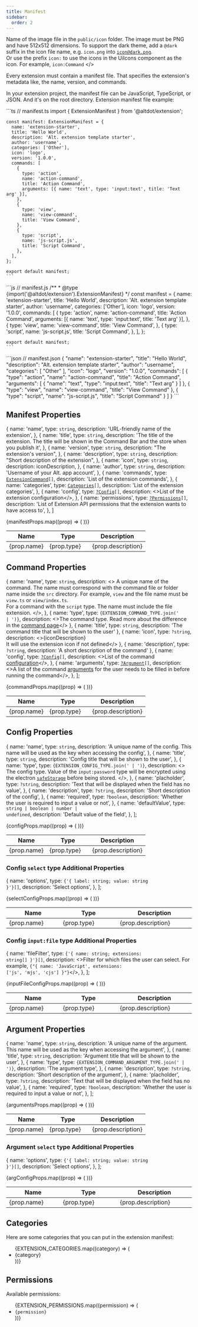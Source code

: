 ```yaml
---
title: Manifest
sidebar:
  order: 2
---
```



  Name of the image file in the <code>public/icon</code> folder. The image must be PNG and have 512x512 dimensions.
  To support the dark theme, add a <code>@dark</code> suffix in the icon file name, e.g. <code>icon.png</code> into <code>icon@dark.png</code>. <br />
  Or use the prefix <code>icon:</code> to use the icons in the UiIcons component as the icon. For example, <code>icon:Command</code>
</>

Every extension must contain a manifest file. That specifies the extension's metadata like, the name, version, and commands.

In your extension project, the manifest file can be JavaScript, TypeScript, or JSON. And it's on the root directory. Extension manifest file example:

<Tabs>
  <TabItem label="TypeScript">
    ```ts
    // manifest.ts
    import { ExtensionManifest } from '@altdot/extension';

    const manifest: ExtensionManifest = {
      name: 'extension-starter',
      title: 'Hello World',
      description: 'Alt. extension template starter',
      author: 'username',
      categories: ['Other'],
      icon: 'logo',
      version: '1.0.0',
      commands: [
        {
          type: 'action',
          name: 'action-command',
          title: 'Action Command',
          arguments: [{ name: 'text', type: 'input:text', title: 'Text arg' }],
        },
        {
          type: 'view',
          name: 'view-command',
          title: 'View Command',
        },
        {
          type: 'script',
          name: 'js-script.js',
          title: 'Script Command',
        },
      ],
    };

    export default manifest;
    ```
  </TabItem>
  <TabItem label="JavaScript">
    ```js
    // manifest.js
    /**
     * @type {import('@altdot/extension').ExtensionManifest}
    */
    const manifest = {
      name: 'extension-starter',
      title: 'Hello World',
      description: 'Alt. extension template starter',
      author: 'username',
      categories: ['Other'],
      icon: 'logo',
      version: '1.0.0',
      commands: [
        {
          type: 'action',
          name: 'action-command',
          title: 'Action Command',
          arguments: [{ name: 'text', type: 'input:text', title: 'Text arg' }],
        },
        {
          type: 'view',
          name: 'view-command',
          title: 'View Command',
        },
        {
          type: 'script',
          name: 'js-script.js',
          title: 'Script Command',
        },
      ],
    };

    export default manifest;
    ```
  </TabItem>
  <TabItem label="JSON">
    ```json
    // manifest.json
    {
      "name": "extension-starter",
      "title": "Hello World",
      "description": "Alt. extension template starter",
      "author": "username",
      "categories": [
        "Other"
      ],
      "icon": "logo",
      "version": "1.0.0",
      "commands": [
        {
          "type": "action",
          "name": "action-command",
          "title": "Action Command",
          "arguments": [
            {
              "name": "text",
              "type": "input:text",
              "title": "Text arg"
            }
          ]
        },
        {
          "type": "view",
          "name": "view-command",
          "title": "View Command"
        },
        {
          "type": "script",
          "name": "js-script.js",
          "title": "Script Command"
        }
      ]
    }
    ```
  </TabItem>
</Tabs>

## Manifest Properties

  {
    name: 'name',
    type: <code>string</code>,
    description: 'URL-friendly name of the extension',
  },
  {
    name: 'title',
    type: <code>string</code>,
    description: 'The title of the extension. The title will be shown in the Command Bar and the store when you publish it',
  },
  {
    name: 'version',
    type: <code>string</code>,
    description: "The extension's version",
  },
  {
    name: 'description',
    type: <code>string</code>,
    description: "Short description of the extension",
  },
  {
    name: 'icon',
    type: <code>string</code>,
    description: iconDescription,
  },
  {
    name: 'author',
    type: <code>string</code>,
    description: 'Username of your Alt. app account',
  },
  {
    name: 'commands',
    type: <code><a href="#command-properties">ExtensionCommand</a>[]</code>,
    description: 'List of the extension commands',
  },
  {
    name: 'categories',
    type: <code><a href="#categories">Categories</a>[]</code>,
    description: 'List of the extension categories',
  },
  {
    name: 'config',
    type: <code><a href="#config-properties">?Config</a>[]</code>,
    description: <>List of the extension configuration</>,
  },
  {
    name: 'permissions',
    type: <code><a href="#permissions">?Permissions</a>[]</code>,
    description: 'List of Extension API permissions that the extension wants to have access to',
  },
]

<table>
  <thead>
    <tr>
      <th>Name</th>
      <th style="min-width: 100px">Type</th>
      <th>Description</th>
    </tr>
  </thead>
  <tbody>
    {manifestProps.map((prop) => (
      <tr key={prop.name}>
        <td>{prop.name}</td>
        <td style="white-space: nowrap">
          {prop.type}
        </td>
        <td>
          {prop.description}
        </td>
      </tr>
    ))}
  </tbody>
</table>

## Command Properties

  {
    name: 'name',
    type: <code>string</code>,
    description: <>
      A unique name of the command. The name must correspond with the command file or folder name inside the <code>src</code> directory.
      For example, <code>view</code> and the file name must be <code>view.ts</code> or <code>view/index.ts</code>.<br />
      For a command with the <code>script</code> type. The name must include the file extension.
    </>,
  },
  {
    name: 'type',
    type: <code>{EXTENSION_COMMAND_TYPE.join(' | ')}</code>,
    description: <>The command type. Read more about the difference in the <a href="/extensions/command">command page</a></>
  },
  {
    name: 'title',
    type: <code>string</code>,
    description: 'The command title that will be shown to the user'
  },
  {
    name: 'icon',
    type: <code>?string</code>,
    description: <>{iconDescription}<br /> It will use the extension icon if not defined</>
  },
  {
    name: 'description',
    type: <code>?string</code>,
    description: 'A short description of the command'
  },
  {
    name: 'config',
    type: <code><a href="#config-properties">?Config</a>[]</code>,
    description: <>List of the command <a href="../configuration">configuration</a></>,
  },
  {
    name: 'arguments',
    type: <code><a href="#argument-properties">?Argument</a>[]</code>,
    description: <>A list of the command <a href="../command#argument-properties">arguments</a> for the user needs to be filled in before running the command</>,
  },
];

<table>
  <thead>
    <tr>
      <th>Name</th>
      <th style="min-width: 100px">Type</th>
      <th>Description</th>
    </tr>
  </thead>
  <tbody>
    {commandProps.map((prop) => (
      <tr key={prop.name}>
        <td>{prop.name}</td>
        <td style="white-space: nowrap">
          {prop.type}
        </td>
        <td>
          {prop.description}
        </td>
      </tr>
    ))}
  </tbody>
</table>

## Config Properties

  {
    name: 'name',
    type: <code>string</code>,
    description: 'A unique name of the config. This name will be used as the key when accessing the config',
  },
  {
    name: 'title',
    type: <code>string</code>,
    description: 'Config title that will be shown to the user',
  },
  {
    name: 'type',
    type: <code>{EXTENSION_CONFIG_TYPE.join(' | ')}</code>,
    description: <>
      The config type.
      Value of the <code>input:password</code> type will be encrypted using the electron <a href="https://www.electronjs.org/docs/latest/api/safe-storage" rel="noopener"><code>safeStorage</code></a> before being stored.
    </>,
  },
  {
    name: 'placholder',
    type: <code>?string</code>,
    description: 'Text that will be displayed when the field has no value',
  },
  {
    name: 'description',
    type: <code>?string</code>,
    description: 'Short description of the config',
  },
  {
    name: 'required',
    type: <code>?boolean</code>,
    description: 'Whether the user is required to input a value or not',
  },
  {
    name: 'defaultValue',
    type: <code>string | boolean | number | undefined</code>,
    description: 'Default value of the field',
  },
];

<table>
  <thead>
    <tr>
      <th>Name</th>
      <th style="min-width: 100px">Type</th>
      <th>Description</th>
    </tr>
  </thead>
  <tbody>
    {configProps.map((prop) => (
      <tr key={prop.name}>
        <td>{prop.name}</td>
        <td>
          {prop.type}
        </td>
        <td>
          {prop.description}
        </td>
      </tr>
    ))}
  </tbody>
</table>

### Config `select` type Additional Properties

  {
    name: 'options',
    type: <code>{'{ label: string; value: string }'}[]</code>,
    description: 'Select options',
  },
];

<table style="display: table; width: 100%">
  <thead>
    <tr>
      <th>Name</th>
      <th style="min-width: 100px">Type</th>
      <th>Description</th>
    </tr>
  </thead>
  <tbody>
    {selectConfigProps.map((prop) => (
      <tr key={prop.name}>
        <td>{prop.name}</td>
        <td>
          {prop.type}
        </td>
        <td>
          {prop.description}
        </td>
      </tr>
    ))}
  </tbody>
</table>

### Config `input:file` type Additional Properties

  {
    name: 'fileFilter',
    type: <code>{'{ name: string; extensions: string[] }'}[]</code>,
    description: <>Filter for which files the user can select. For example, <code>{"{ name: 'JavaScript', extensions: ['js', 'mjs', 'cjs'] }"}</code></>,
  },
];

<table style="display: table; width: 100%">
  <thead>
    <tr>
      <th>Name</th>
      <th style="min-width: 100px">Type</th>
      <th>Description</th>
    </tr>
  </thead>
  <tbody>
    {inputFileConfigProps.map((prop) => (
      <tr key={prop.name}>
        <td>{prop.name}</td>
        <td>
          {prop.type}
        </td>
        <td>
          {prop.description}
        </td>
      </tr>
    ))}
  </tbody>
</table>

## Argument Properties

  {
    name: 'name',
    type: <code>string</code>,
    description: 'A unique name of the argument. This name will be used as the key when accessing the argument',
  },
  {
    name: 'title',
    type: <code>string</code>,
    description: 'Argument title that will be shown to the user',
  },
  {
    name: 'type',
    type: <code>{EXTENSION_COMMAND_ARGUMENT_TYPE.join(' | ')}</code>,
    description: 'The argument type',
  },
  {
    name: 'description',
    type: <code>?string</code>,
    description: 'Short description of the argument',
  },
  {
    name: 'placholder',
    type: <code>?string</code>,
    description: 'Text that will be displayed when the field has no value',
  },
  {
    name: 'required',
    type: <code>?boolean</code>,
    description: 'Whether the user is required to input a value or not',
  },
];

<table>
  <thead>
    <tr>
      <th>Name</th>
      <th style="min-width: 100px">Type</th>
      <th>Description</th>
    </tr>
  </thead>
  <tbody>
    {argumentsProps.map((prop) => (
      <tr key={prop.name}>
        <td>{prop.name}</td>
        <td>
          {prop.type}
        </td>
        <td>
          {prop.description}
        </td>
      </tr>
    ))}
  </tbody>
</table>

### Argument `select` type Additional Properties

  {
    name: 'options',
    type: <code>{'{ label: string; value: string }'}[]</code>,
    description: 'Select options',
  },
];

<table style="display: table; width: 100%">
  <thead>
    <tr>
      <th>Name</th>
      <th style="min-width: 100px">Type</th>
      <th>Description</th>
    </tr>
  </thead>
  <tbody>
    {argConfigProps.map((prop) => (
      <tr key={prop.name}>
        <td>{prop.name}</td>
        <td>
          {prop.type}
        </td>
        <td>
          {prop.description}
        </td>
      </tr>
    ))}
  </tbody>
</table>

## Categories

Here are some categories that you can put in the extension manifest:

<ul>
  {EXTENSION_CATEGORIES.map((category) => (
    <li key={category}>{category}</li>
  ))}
</ul>

## Permissions

Available permissions:

<ul>
  {EXTENSION_PERMISSIONS.map((permission) => (
    <li key={permission}><code>{permission}</code></li>
  ))}
</ul>